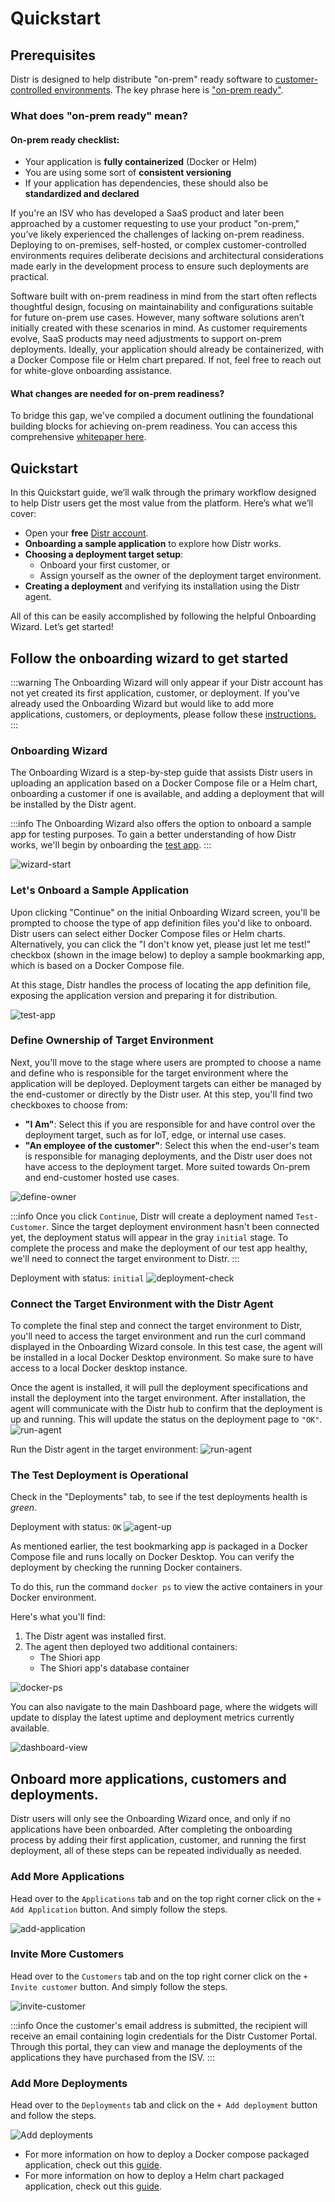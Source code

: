 
# Quickstart

## Prerequisites
Distr is designed to help distribute "on-prem" ready software to [customer-controlled environments](/blog/5-ways-to-succeed-without-access-to-customer-environments/). The key phrase here is ["on-prem ready"](/white-paper/building-blocks/).

### What does "on-prem ready" mean?

#### On-prem ready checklist: 

- Your application is **fully containerized** (Docker or Helm)
- You are using some sort of **consistent versioning** 
- If your application has dependencies, these should also be **standardized and declared**

If you're an ISV who has developed a SaaS product and later been approached by a customer requesting to use your product "on-prem," you’ve likely experienced the challenges of lacking on-prem readiness. Deploying to on-premises, self-hosted, or complex customer-controlled environments requires deliberate decisions and architectural considerations made early in the development process to ensure such deployments are practical.

Software built with on-prem readiness in mind from the start often reflects thoughtful design, focusing on maintainability and configurations suitable for future on-prem use cases. However, many software solutions aren’t initially created with these scenarios in mind. As customer requirements evolve, SaaS products may need adjustments to support on-prem deployments. Ideally, your application should already be containerized, with a Docker Compose file or Helm chart prepared. If not, feel free to reach out for white-glove onboarding assistance.

#### What changes are needed for on-prem readiness?

To bridge this gap, we've compiled a document outlining the foundational building blocks for achieving on-prem readiness. You can access this comprehensive [whitepaper here](/white-paper/building-blocks/).

## Quickstart

In this Quickstart guide, we’ll walk through the primary workflow designed to help Distr users get the most value from the platform. Here’s what we’ll cover:

- Open your **free** [Distr account](https://distr.sh/).
- **Onboarding a sample application** to explore how Distr works.
- **Choosing a deployment target setup**:
    - Onboard your first customer, or
    - Assign yourself as the owner of the deployment target environment.
- **Creating a deployment** and verifying its installation using the Distr agent.

All of this can be easily accomplished by following the helpful Onboarding Wizard. Let’s get started!

## Follow the onboarding wizard to get started

:::warning
The Onboarding Wizard will only appear if your Distr account has not yet created its first application, customer, or deployment. If you’ve already used the Onboarding Wizard but would like to add more applications, customers, or deployments, please follow these [instructions.](#onboard-more-applications-customers-and-deployments)
:::

### Onboarding Wizard
The Onboarding Wizard is a step-by-step guide that assists Distr users in uploading an application based on a Docker Compose file or a Helm chart, onboarding a customer if one is available, and adding a deployment that will be installed by the Distr agent.

:::info
The Onboarding Wizard also offers the option to onboard a sample app for testing purposes. To gain a better understanding of how Distr works, we'll begin by onboarding the [test app](https://github.com/go-shiori/shiori).
:::

![wizard-start](https://github.com/user-attachments/assets/ec3023db-abe6-434e-9e28-452f693d3300)

### Let's Onboard a Sample Application

Upon clicking "Continue" on the initial Onboarding Wizard screen, you'll be prompted to choose the type of app definition files you'd like to onboard. Distr users can select either Docker Compose files or Helm charts. Alternatively, you can click the "I don't know yet, please just let me test!" checkbox (shown in the image below) to deploy a sample bookmarking app, which is based on a Docker Compose file.

At this stage, Distr handles the process of locating the app definition file, exposing the application version and preparing it for distribution. 

![test-app](https://github.com/user-attachments/assets/2e894d70-247b-4ede-a937-b2e37c1137ed)

### Define Ownership of Target Environment

Next, you'll move to the stage where users are prompted to choose a name and define who is responsible for the target environment where the application will be deployed. Deployment targets can either be managed by the end-customer or directly by the Distr user. At this step, you'll find two checkboxes to choose from:

- **"I Am"**: Select this if you are responsible for and have control over the deployment target, such as for IoT, edge, or internal use cases. 
- **"An employee of the customer"**: Select this when the end-user's team is responsible for managing deployments, and the Distr user does not have access to the deployment target. More suited towards On-prem and end-customer hosted use cases.

![define-owner](https://github.com/user-attachments/assets/a890ed82-05b4-4a83-ba4b-94c6aa51435c)

:::info
Once you click `Continue`, Distr will create a deployment named `Test-Customer`. Since the target deployment environment hasn't been connected yet, the deployment status will appear in the gray `initial` stage. To complete the process and make the deployment of our test app healthy, we'll need to connect the target environment to Distr.
:::

Deployment with status: `initial`
![deployment-check](https://github.com/user-attachments/assets/84437f8d-31e1-419c-899b-b714610e9a0c)

### Connect the Target Environment with the Distr Agent

To complete the final step and connect the target environment to Distr, you'll need to access the target environment and run the curl command displayed in the Onboarding Wizard console. In this test case, the agent will be installed in a local Docker Desktop environment. So make sure to have access to a local Docker desktop instance. 

Once the agent is installed, it will pull the deployment specifications and install the deployment into the target environment. After installation, the agent will communicate with the Distr hub to confirm that the deployment is up and running. This will update the status on the deployment page to `"OK"`.
![run-agent](https://github.com/user-attachments/assets/0e85094b-f596-458b-8883-614bd5888347)


Run the Distr agent in the target environment:
![run-agent](https://github.com/user-attachments/assets/a155889a-07b3-4ef0-af00-18895c78a78a)

### The Test Deployment is Operational

Check in the "Deployments" tab, to see if the test deployments health is *green*.

Deployment with status: `OK`
![agent-up](https://github.com/user-attachments/assets/b68c78d6-2508-4ba4-a885-bb0109418c7a)

As mentioned earlier, the test bookmarking app is packaged in a Docker Compose file and runs locally on Docker Desktop. You can verify the deployment by checking the running Docker containers.

To do this, run the command `docker ps` to view the active containers in your Docker environment.

Here's what you'll find:

1. The Distr agent was installed first.
2. The agent then deployed two additional containers:
    - The Shiori app
    - The Shiori app's database container

![docker-ps](https://github.com/user-attachments/assets/3279b486-2a7b-4931-ba55-cb0bfc6f7227)

You can also navigate to the main Dashboard page, where the widgets will update to display the latest uptime and deployment metrics currently available.

![dashboard-view](https://github.com/user-attachments/assets/df040ff8-c7bc-4309-962f-9ef4c33cddb3)

## Onboard more applications, customers and deployments.

Distr users will only see the Onboarding Wizard once, and only if no applications have been onboarded. After completing the onboarding process by adding their first application, customer, and running the first deployment, all of these steps can be repeated individually as needed.

### Add More Applications

Head over to the `Applications` tab and on the top right corner click on the `+ Add Application` button. And simply follow the steps.

![add-application](https://github.com/user-attachments/assets/8479305e-add9-4945-916c-fda88c04124b)

### Invite More Customers
Head over to the `Customers` tab and on the top right corner click on the `+ Invite customer` button. And simply follow the steps. 

![invite-customer](https://github.com/user-attachments/assets/83818aae-8201-42a1-a22b-49b0bb4a810f)

:::info
Once the customer's email address is submitted, the recipient will receive an email containing login credentials for the Distr Customer Portal. Through this portal, they can view and manage the deployments of the applications they have purchased from the ISV.
:::

### Add More Deployments

Head over to the `Deployments` tab and click on the `+ Add deployment` button and follow the steps.

![Add deployments](https://github.com/user-attachments/assets/5cfb11f6-a5c7-4a47-91e0-d029515c4386)

- For more information on how to deploy a Docker compose packaged application, check out this [guide](/products/cloud/docs/guides/onboarding-a-docker-app/).
- For more information on how to deploy a Helm chart packaged application, check out this [guide](/products/cloud/docs/guides/onboard-helm-app/).